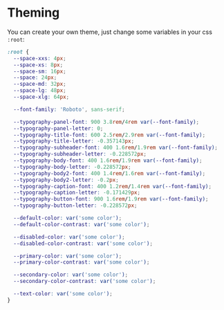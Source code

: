 
<Meta title="Getting Started/Theming" />

# Theming

You can create your own theme, just change some variables in your css `:root`:

```css
:root {
  --space-xxs: 4px;
  --space-xs: 8px;
  --space-sm: 16px;
  --space: 24px;
  --space-md: 32px;
  --space-lg: 48px;
  --space-xlg: 64px;

  --font-family: 'Roboto', sans-serif;

  --typography-panel-font: 900 3.8rem/4rem var(--font-family);
  --typography-panel-letter: 0;
  --typography-title-font: 600 2.5rem/2.9rem var(--font-family);
  --typography-title-letter: -0.357143px;
  --typography-subheader-font: 400 1.6rem/1.9rem var(--font-family);
  --typography-subheader-letter: -0.228572px;
  --typography-body-font: 400 1.6rem/1.9rem var(--font-family);
  --typography-body-letter: -0.228572px;
  --typography-body2-font: 400 1.4rem/1.6rem var(--font-family);
  --typography-body2-letter: -0.2px;
  --typography-caption-font: 400 1.2rem/1.4rem var(--font-family);
  --typography-caption-letter: -0.171429px;
  --typography-button-font: 900 1.6rem/1.9rem var(--font-family);
  --typography-button-letter: -0.228572px;

  --default-color: var('some color');
  --default-color-contrast: var('some color');

  --disabled-color: var('some color');
  --disabled-color-contrast: var('some color');

  --primary-color: var('some color');
  --primary-color-contrast: var('some color');

  --secondary-color: var('some color');
  --secondary-color-contrast: var('some color');

  --text-color: var('some color');
}
```
